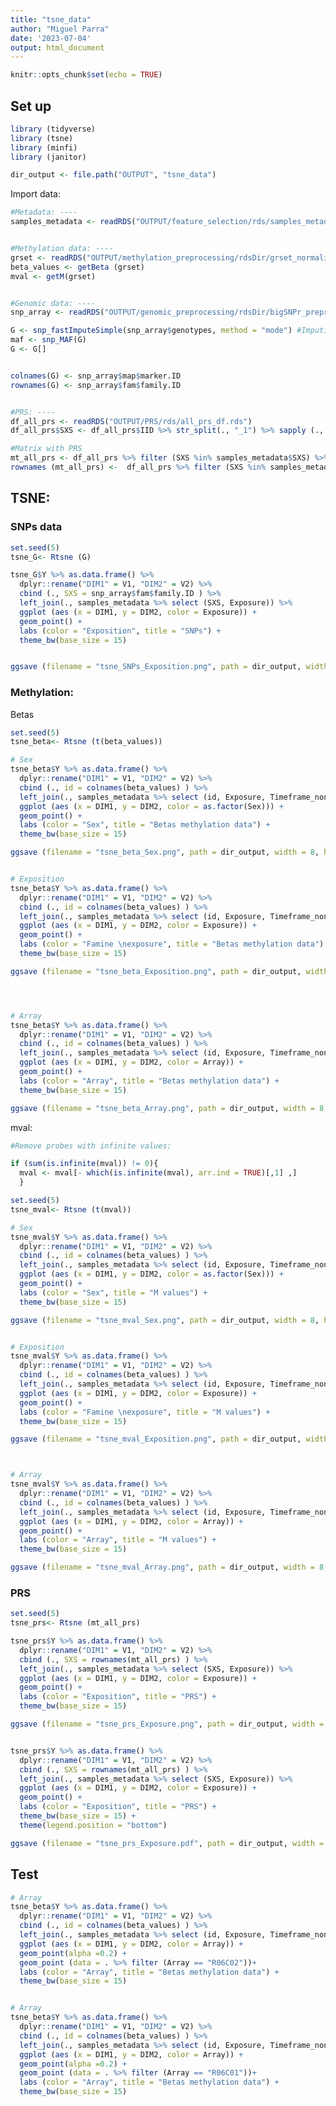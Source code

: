 ```yaml
---
title: "tsne_data"
author: "Miguel Parra"
date: '2023-07-04'
output: html_document
---
```


```r
knitr::opts_chunk$set(echo = TRUE)
```

## Set up

```r

library (tidyverse)
library (tsne)
library (minfi)
library (janitor)

```

```r
dir_output <- file.path("OUTPUT", "tsne_data")
```




Import data:

```r

#Metadata: ----
samples_metadata <- readRDS("OUTPUT/feature_selection/rds/samples_metadata.rds")


#Methylation data: ----
grset <- readRDS("OUTPUT/methylation_preprocessing/rdsDir/grset_normalized_noSNPs_noSex.Rds")
beta_values <- getBeta (grset)
mval <- getM(grset)


#Genomic data: ----
snp_array <- readRDS("OUTPUT/genomic_preprocessing/rdsDir/bigSNPr_prepro.rds")

G <- snp_fastImputeSimple(snp_array$genotypes, method = "mode") #Imputing the remaining missing values
maf <- snp_MAF(G)
G <- G[]


colnames(G) <- snp_array$map$marker.ID
rownames(G) <- snp_array$fam$family.ID


#PRS: ----
df_all_prs <- readRDS("OUTPUT/PRS/rds/all_prs_df.rds")
df_all_prs$SXS <- df_all_prs$IID %>% str_split(., "_1") %>% sapply (., "[[", 1)

#Matrix with PRS
mt_all_prs <- df_all_prs %>% filter (SXS %in% samples_metadata$SXS) %>%  select (contains("Pt")) %>% as.matrix()
rownames (mt_all_prs) <-  df_all_prs %>% filter (SXS %in% samples_metadata$SXS) %>% pull (SXS) 

```



## TSNE: 

### SNPs data
```r
set.seed(5)
tsne_G<- Rtsne (G)

tsne_G$Y %>% as.data.frame() %>% 
  dplyr::rename("DIM1" = V1, "DIM2" = V2) %>%
  cbind (., SXS = snp_array$fam$family.ID ) %>% 
  left_join(., samples_metadata %>% select (SXS, Exposure)) %>% 
  ggplot (aes (x = DIM1, y = DIM2, color = Exposure)) + 
  geom_point() + 
  labs (color = "Exposition", title = "SNPs") +
  theme_bw(base_size = 15)


ggsave (filename = "tsne_SNPs_Exposition.png", path = dir_output, width = 8, height = 6)
```





### Methylation: 

Betas
```r

set.seed(5)
tsne_beta<- Rtsne (t(beta_values))

# Sex
tsne_beta$Y %>% as.data.frame() %>% 
  dplyr::rename("DIM1" = V1, "DIM2" = V2) %>%
  cbind (., id = colnames(beta_values) ) %>% 
  left_join(., samples_metadata %>% select (id, Exposure, Timeframe_non, Sex, Array)) %>% 
  ggplot (aes (x = DIM1, y = DIM2, color = as.factor(Sex))) + 
  geom_point() + 
  labs (color = "Sex", title = "Betas methylation data") +
  theme_bw(base_size = 15)

ggsave (filename = "tsne_beta_Sex.png", path = dir_output, width = 8, height = 6)


# Exposition
tsne_beta$Y %>% as.data.frame() %>% 
  dplyr::rename("DIM1" = V1, "DIM2" = V2) %>%
  cbind (., id = colnames(beta_values) ) %>% 
  left_join(., samples_metadata %>% select (id, Exposure, Timeframe_non, Sex, Array)) %>% 
  ggplot (aes (x = DIM1, y = DIM2, color = Exposure)) + 
  geom_point() + 
  labs (color = "Famine \nexposure", title = "Betas methylation data") +
  theme_bw(base_size = 15)

ggsave (filename = "tsne_beta_Exposition.png", path = dir_output, width = 8, height = 6)




# Array
tsne_beta$Y %>% as.data.frame() %>% 
  dplyr::rename("DIM1" = V1, "DIM2" = V2) %>%
  cbind (., id = colnames(beta_values) ) %>% 
  left_join(., samples_metadata %>% select (id, Exposure, Timeframe_non, Sex, Array)) %>% 
  ggplot (aes (x = DIM1, y = DIM2, color = Array)) + 
  geom_point() + 
  labs (color = "Array", title = "Betas methylation data") +
  theme_bw(base_size = 15)

ggsave (filename = "tsne_beta_Array.png", path = dir_output, width = 8, height = 6)

```


mval: 
```r

#Remove probes with infinite values:

if (sum(is.infinite(mval)) != 0){ 
  mval <- mval[- which(is.infinite(mval), arr.ind = TRUE)[,1] ,]
  }

set.seed(5)
tsne_mval<- Rtsne (t(mval))

# Sex
tsne_mval$Y %>% as.data.frame() %>% 
  dplyr::rename("DIM1" = V1, "DIM2" = V2) %>%
  cbind (., id = colnames(beta_values) ) %>% 
  left_join(., samples_metadata %>% select (id, Exposure, Timeframe_non, Sex, Array)) %>% 
  ggplot (aes (x = DIM1, y = DIM2, color = as.factor(Sex))) + 
  geom_point() + 
  labs (color = "Sex", title = "M values") +
  theme_bw(base_size = 15)

ggsave (filename = "tsne_mval_Sex.png", path = dir_output, width = 8, height = 6)


# Exposition
tsne_mval$Y %>% as.data.frame() %>% 
  dplyr::rename("DIM1" = V1, "DIM2" = V2) %>%
  cbind (., id = colnames(beta_values) ) %>% 
  left_join(., samples_metadata %>% select (id, Exposure, Timeframe_non, Sex, Array)) %>% 
  ggplot (aes (x = DIM1, y = DIM2, color = Exposure)) + 
  geom_point() + 
  labs (color = "Famine \nexposure", title = "M values") +
  theme_bw(base_size = 15)

ggsave (filename = "tsne_mval_Exposition.png", path = dir_output, width = 8, height = 6)



# Array
tsne_mval$Y %>% as.data.frame() %>% 
  dplyr::rename("DIM1" = V1, "DIM2" = V2) %>%
  cbind (., id = colnames(beta_values) ) %>% 
  left_join(., samples_metadata %>% select (id, Exposure, Timeframe_non, Sex, Array)) %>% 
  ggplot (aes (x = DIM1, y = DIM2, color = Array)) + 
  geom_point() + 
  labs (color = "Array", title = "M values") +
  theme_bw(base_size = 15)

ggsave (filename = "tsne_mval_Array.png", path = dir_output, width = 8, height = 6)

```



### PRS

```r
set.seed(5)
tsne_prs<- Rtsne (mt_all_prs)

tsne_prs$Y %>% as.data.frame() %>% 
  dplyr::rename("DIM1" = V1, "DIM2" = V2) %>%
  cbind (., SXS = rownames(mt_all_prs) ) %>% 
  left_join(., samples_metadata %>% select (SXS, Exposure)) %>% 
  ggplot (aes (x = DIM1, y = DIM2, color = Exposure)) + 
  geom_point() + 
  labs (color = "Exposition", title = "PRS") +
  theme_bw(base_size = 15) 

ggsave (filename = "tsne_prs_Exposure.png", path = dir_output, width = 8, height = 6)


tsne_prs$Y %>% as.data.frame() %>% 
  dplyr::rename("DIM1" = V1, "DIM2" = V2) %>%
  cbind (., SXS = rownames(mt_all_prs) ) %>% 
  left_join(., samples_metadata %>% select (SXS, Exposure)) %>% 
  ggplot (aes (x = DIM1, y = DIM2, color = Exposure)) + 
  geom_point() + 
  labs (color = "Exposition", title = "PRS") +
  theme_bw(base_size = 15) + 
  theme(legend.position = "bottom")

ggsave (filename = "tsne_prs_Exposure.pdf", path = dir_output, width = 8, height = 6)

```




## Test

```r
# Array
tsne_beta$Y %>% as.data.frame() %>% 
  dplyr::rename("DIM1" = V1, "DIM2" = V2) %>%
  cbind (., id = colnames(beta_values) ) %>% 
  left_join(., samples_metadata %>% select (id, Exposure, Timeframe_non, Sex, Array)) %>% 
  ggplot (aes (x = DIM1, y = DIM2, color = Array)) + 
  geom_point(alpha =0.2) + 
  geom_point (data = . %>% filter (Array == "R06C02"))+
  labs (color = "Array", title = "Betas methylation data") +
  theme_bw(base_size = 15)


# Array
tsne_beta$Y %>% as.data.frame() %>% 
  dplyr::rename("DIM1" = V1, "DIM2" = V2) %>%
  cbind (., id = colnames(beta_values) ) %>% 
  left_join(., samples_metadata %>% select (id, Exposure, Timeframe_non, Sex, Array)) %>% 
  ggplot (aes (x = DIM1, y = DIM2, color = Array)) + 
  geom_point(alpha =0.2) + 
  geom_point (data = . %>% filter (Array == "R06C01"))+
  labs (color = "Array", title = "Betas methylation data") +
  theme_bw(base_size = 15)



```








